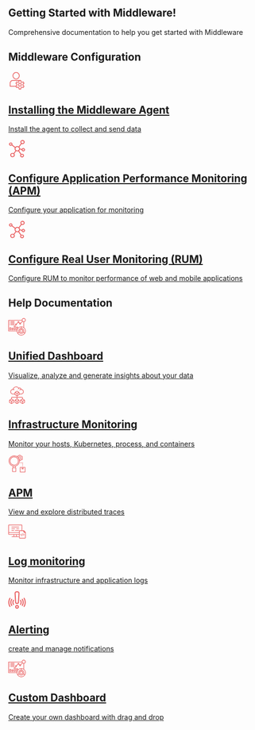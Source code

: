## Getting Started with Middleware!
Comprehensive documentation to help you get started with Middleware

<h2>Middleware Configuration</h2>
<CardGroup cols={3}>
    <a className="text-center block not-prose font-normal group relative my-2 ring-2 ring-transparent rounded-xl dark:bg-codeblock border border-gray-200 dark:border-gray-800 overflow-hidden w-full cursor-pointer hover:!border-primary dark:hover:!border-primary-light" href="/docs/agent-installation"><div className="px-6 py-5"><div style={{margin:"0 auto 20px"}} className="h-6 w-6 fill-gray-800 dark:fill-gray-100 text-gray-800 dark:text-gray-100"><svg width="35" height="35" viewBox="0 0 41 49" fill="none" xmlns="http://www.w3.org/2000/svg"><path d="M17.9363 20.4175C12.4418 20.4175 7.97168 15.8378 7.97168 10.2087C7.97168 4.57964 12.4418 0 17.9363 0C23.4308 0 27.901 4.57964 27.901 10.2087C27.901 15.8378 23.4308 20.4175 17.9363 20.4175ZM17.9363 2.04175C13.5399 2.04175 9.96461 5.70465 9.96461 10.2087C9.96461 14.7128 13.5399 18.3757 17.9363 18.3757C22.3327 18.3757 25.908 14.7128 25.908 10.2087C25.908 5.70465 22.3327 2.04175 17.9363 2.04175Z" fill="#E95E5F"></path><path d="M16.9399 40.8351H0.996465C0.446416 40.8351 0 40.3777 0 39.8142V31.6472C0 26.5816 4.02372 22.4593 8.96818 22.4593H20.9258C21.4758 22.4593 21.9222 22.9167 21.9222 23.4802C21.9222 24.0437 21.4758 24.5011 20.9258 24.5011H8.96818C5.12183 24.5011 1.99293 27.7066 1.99293 31.6472V38.7933H16.9399C17.4899 38.7933 17.9364 39.2507 17.9364 39.8142C17.9364 40.3777 17.4899 40.8351 16.9399 40.8351Z" fill="#E95E5F"></path><path d="M27.1537 22.4593H20.9258V24.5011H27.1537V22.4593Z" fill="#E95E5F"></path><path d="M28.7218 40.833C25.9756 40.833 23.7395 38.5422 23.7395 35.7286C23.7395 32.9151 25.9756 30.6243 28.7218 30.6243C31.4681 30.6243 33.7041 32.9151 33.7041 35.7286C33.7041 38.5422 31.4681 40.833 28.7218 40.833ZM28.7218 32.666C27.0737 32.666 25.7324 34.0401 25.7324 35.7286C25.7324 37.4172 27.0737 38.7913 28.7218 38.7913C30.37 38.7913 31.7112 37.4172 31.7112 35.7286C31.7112 34.0401 30.37 32.666 28.7218 32.666Z" fill="#E95E5F"></path><path d="M30.3102 49H27.1314C26.1031 49 25.2501 48.2099 25.1485 47.1604L24.8954 44.5653C24.2915 44.2897 23.7156 43.9467 23.1715 43.5383L20.8438 44.6143C19.9091 45.0513 18.811 44.6858 18.2988 43.7731L16.7104 40.9535C16.1962 40.0408 16.4394 38.8893 17.2724 38.2747L19.3232 36.7638C19.2833 36.4473 19.2554 36.0962 19.2554 35.7286C19.2554 35.3611 19.2833 35.0079 19.3232 34.6935L17.2724 33.1826C16.4394 32.568 16.1962 31.4165 16.7104 30.5038L18.2988 27.6842C18.813 26.7715 19.9051 26.4101 20.8438 26.843L23.1715 27.919C23.7156 27.5106 24.2915 27.1676 24.8954 26.892L25.1485 24.2969C25.2501 23.2495 26.1031 22.4593 27.1314 22.4593H30.3102C31.3385 22.4593 32.1915 23.2495 32.2931 24.2989L32.5462 26.894C33.1521 27.1696 33.728 27.5147 34.2701 27.921L36.5979 26.845C37.5365 26.4142 38.6307 26.7756 39.1428 27.6862L40.7312 30.5059C41.2454 31.4185 41.0022 32.5701 40.1692 33.1846L38.1185 34.6955C38.1583 35.012 38.1862 35.3632 38.1862 35.7307C38.1862 36.0982 38.1583 36.4514 38.1185 36.7659L40.1692 38.2767C41.0022 38.8913 41.2454 40.0429 40.7312 40.9555L39.1448 43.7731C38.6307 44.6838 37.5405 45.0492 36.5999 44.6143L34.2721 43.5383C33.728 43.9467 33.1521 44.2897 32.5482 44.5653L32.2931 47.1624C32.1915 48.2099 31.3385 49 30.3102 49ZM23.311 41.3332C23.5402 41.3332 23.7674 41.4149 23.9507 41.5721C24.6263 42.152 25.3737 42.595 26.1689 42.8931C26.5276 43.0279 26.7807 43.3607 26.8186 43.7507L27.1334 46.9583H30.3122L30.6251 43.7507C30.6629 43.3607 30.916 43.0279 31.2748 42.8931C32.0699 42.595 32.8173 42.1499 33.4929 41.5721C33.7878 41.321 34.1944 41.2638 34.5412 41.4251L37.419 42.7563L39.0073 39.9367L36.4604 38.0624C36.1495 37.8337 35.996 37.4417 36.0598 37.0558C36.1335 36.625 36.1933 36.186 36.1933 35.7327C36.1933 35.2795 36.1335 34.8405 36.0598 34.4097C35.994 34.0238 36.1495 33.6338 36.4604 33.4031L39.0073 31.5288L37.419 28.7091L34.5412 30.0383C34.1924 30.1996 33.7858 30.1424 33.4909 29.8913C32.8173 29.3114 32.0719 28.8684 31.2728 28.5703C30.914 28.4355 30.6609 28.1027 30.6231 27.7127L30.3102 24.499H27.1314L26.8186 27.7066C26.7807 28.0966 26.5276 28.4294 26.1689 28.5641C25.3737 28.8622 24.6263 29.3073 23.9507 29.8852C23.6578 30.1363 23.2512 30.1955 22.9025 30.0322L20.0247 28.7009L18.4363 31.5206L20.9833 33.3949C21.2942 33.6236 21.4476 34.0156 21.3838 34.4015C21.3101 34.8323 21.2503 35.2713 21.2503 35.7246C21.2503 36.1778 21.3101 36.6168 21.3838 37.0476C21.4496 37.4335 21.2942 37.8235 20.9833 38.0542L18.4363 39.9285L20.0247 42.7482L22.9025 41.419C23.034 41.3618 23.1715 41.3332 23.311 41.3332Z" fill="#E95E5F"></path></svg></div><h2 className="font-semibold text-base text-gray-800 dark:text-white mt-4">Installing the Middleware Agent</h2><span className="mt-1 font-normal text-gray-600 dark:text-gray-400"><p style={{paddingTop:"10px"}}>Install the agent to collect and send data</p></span></div></a>
    <a className="text-center block not-prose font-normal group relative my-2 ring-2 ring-transparent rounded-xl dark:bg-codeblock border border-gray-200 dark:border-gray-800 overflow-hidden w-full cursor-pointer hover:!border-primary dark:hover:!border-primary-light" href="/docs/apm-configuration"><div className="px-6 py-5"><div style={{margin:"0 auto 20px"}} className="h-6 w-6 fill-gray-800 dark:fill-gray-100 text-gray-800 dark:text-gray-100"><svg width="35" height="35" viewBox="0 0 45 49" fill="none" xmlns="http://www.w3.org/2000/svg"><path d="M30.7095 26.7363L35.415 27.6215C35.5804 30.1281 37.858 32.0329 40.5022 31.8762C43.1464 31.7195 45.1558 29.5604 44.9905 27.0538C44.8252 24.5472 42.5476 22.6425 39.9033 22.7992C38.1891 22.9008 36.6631 23.8634 35.9021 25.3231L31.0327 24.4071C30.9799 22.6586 30.2662 20.9864 29.0217 19.6949L35.5858 10.905C38.6254 12.1546 42.1581 10.8318 43.4762 7.95061C44.7944 5.06939 43.399 1.72048 40.3596 0.470935C37.3202 -0.778607 33.7874 0.544079 32.4692 3.42529C31.5234 5.49267 31.9544 7.89434 33.5684 9.54875L27.0822 18.2346C23.9789 16.5837 20.0869 17.1612 17.6644 19.6321L9.16472 13.3749C10.287 11.094 9.24621 8.38279 6.84025 7.31892C4.43418 6.25505 1.57404 7.24167 0.451752 9.52238C-0.670539 11.8032 0.370264 14.5145 2.77622 15.5783C4.33711 16.2685 6.16831 16.1142 7.5765 15.174L16.2841 21.5842C14.8854 24.4803 15.6261 27.9017 18.1152 30.0412L12.8992 37.0339C9.81997 35.4065 5.93201 36.4535 4.21531 39.3725C2.49861 42.2915 3.6031 45.977 6.68235 47.6044C9.7616 49.2317 13.6496 48.1847 15.3663 45.2657C16.6249 43.1256 16.3979 40.4772 14.7911 38.5577L20.1885 31.3213C22.0692 32.1121 24.2055 32.1567 26.121 31.4449L32.5733 40.4803C30.6002 42.6106 30.8225 45.8538 33.0697 47.7241C35.317 49.5946 38.7383 49.3838 40.7113 47.2536C42.6844 45.1233 42.4621 41.8801 40.2149 40.0098C38.6697 38.7237 36.4895 38.3783 34.587 39.1181L28.2536 30.2492C29.4167 29.3307 30.2705 28.1095 30.7095 26.7363ZM40.2005 25.1346C41.4833 25.1346 42.5232 26.1204 42.5232 27.3365C42.5232 28.5525 41.4833 29.5383 40.2005 29.5383C38.9177 29.5383 37.8777 28.5525 37.8777 27.3365C37.8788 26.1208 38.9182 25.1356 40.2005 25.1346ZM37.9565 2.37197C39.8947 2.37209 41.466 3.86158 41.4658 5.69885C41.4657 7.53612 39.8944 9.02561 37.9563 9.02549C36.0181 9.02538 34.4469 7.53601 34.4469 5.69873C34.4493 3.86217 36.0192 2.37397 37.9565 2.37197ZM4.81689 13.6604C3.53471 13.659 2.49564 12.674 2.49416 11.4586C2.49416 10.2426 3.5341 9.25677 4.81689 9.25677C6.09969 9.25677 7.13962 10.2426 7.13962 11.4586C7.13962 12.6746 6.09981 13.6604 4.81689 13.6604ZM9.80686 45.9959C7.65675 45.9958 5.91383 44.3436 5.91396 42.3054C5.91408 40.2672 7.65699 38.615 9.8071 38.6152C11.9571 38.6153 13.7 40.2675 13.7 42.3055C13.6977 44.3428 11.956 45.9937 9.80686 45.9959ZM36.6413 41.0787C38.2703 41.0805 39.5904 42.3318 39.5922 43.876C39.5922 45.4209 38.2711 46.6733 36.6413 46.6733C35.0115 46.6733 33.6904 45.4209 33.6904 43.876C33.6904 42.3311 35.0117 41.0787 36.6413 41.0787ZM23.3111 29.6044C20.4108 29.6013 18.0603 27.3733 18.0571 24.6239C18.0571 21.8733 20.4094 19.6434 23.3111 19.6434C26.2128 19.6434 28.565 21.8733 28.565 24.6239C28.565 27.3745 26.2128 29.6044 23.3111 29.6044Z" fill="#E95E5F"></path></svg></div><h2 className="font-semibold text-base text-gray-800 dark:text-white mt-4">Configure Application Performance Monitoring (APM) </h2><span className="mt-1 font-normal text-gray-600 dark:text-gray-400"><p style={{paddingTop:"10px"}}>Configure your application for monitoring </p></span></div></a>
<a className="text-center block not-prose font-normal group relative my-2 ring-2 ring-transparent rounded-xl dark:bg-codeblock border border-gray-200 dark:border-gray-800 overflow-hidden w-full cursor-pointer hover:!border-primary dark:hover:!border-primary-light" href="/docs/rum"><div className="px-6 py-5"><div style={{margin:"0 auto 20px"}} className="h-6 w-6 fill-gray-800 dark:fill-gray-100 text-gray-800 dark:text-gray-100"><svg width="35" height="35" viewBox="0 0 45 49" fill="none" xmlns="http://www.w3.org/2000/svg"><path d="M30.7095 26.7363L35.415 27.6215C35.5804 30.1281 37.858 32.0329 40.5022 31.8762C43.1464 31.7195 45.1558 29.5604 44.9905 27.0538C44.8252 24.5472 42.5476 22.6425 39.9033 22.7992C38.1891 22.9008 36.6631 23.8634 35.9021 25.3231L31.0327 24.4071C30.9799 22.6586 30.2662 20.9864 29.0217 19.6949L35.5858 10.905C38.6254 12.1546 42.1581 10.8318 43.4762 7.95061C44.7944 5.06939 43.399 1.72048 40.3596 0.470935C37.3202 -0.778607 33.7874 0.544079 32.4692 3.42529C31.5234 5.49267 31.9544 7.89434 33.5684 9.54875L27.0822 18.2346C23.9789 16.5837 20.0869 17.1612 17.6644 19.6321L9.16472 13.3749C10.287 11.094 9.24621 8.38279 6.84025 7.31892C4.43418 6.25505 1.57404 7.24167 0.451752 9.52238C-0.670539 11.8032 0.370264 14.5145 2.77622 15.5783C4.33711 16.2685 6.16831 16.1142 7.5765 15.174L16.2841 21.5842C14.8854 24.4803 15.6261 27.9017 18.1152 30.0412L12.8992 37.0339C9.81997 35.4065 5.93201 36.4535 4.21531 39.3725C2.49861 42.2915 3.6031 45.977 6.68235 47.6044C9.7616 49.2317 13.6496 48.1847 15.3663 45.2657C16.6249 43.1256 16.3979 40.4772 14.7911 38.5577L20.1885 31.3213C22.0692 32.1121 24.2055 32.1567 26.121 31.4449L32.5733 40.4803C30.6002 42.6106 30.8225 45.8538 33.0697 47.7241C35.317 49.5946 38.7383 49.3838 40.7113 47.2536C42.6844 45.1233 42.4621 41.8801 40.2149 40.0098C38.6697 38.7237 36.4895 38.3783 34.587 39.1181L28.2536 30.2492C29.4167 29.3307 30.2705 28.1095 30.7095 26.7363ZM40.2005 25.1346C41.4833 25.1346 42.5232 26.1204 42.5232 27.3365C42.5232 28.5525 41.4833 29.5383 40.2005 29.5383C38.9177 29.5383 37.8777 28.5525 37.8777 27.3365C37.8788 26.1208 38.9182 25.1356 40.2005 25.1346ZM37.9565 2.37197C39.8947 2.37209 41.466 3.86158 41.4658 5.69885C41.4657 7.53612 39.8944 9.02561 37.9563 9.02549C36.0181 9.02538 34.4469 7.53601 34.4469 5.69873C34.4493 3.86217 36.0192 2.37397 37.9565 2.37197ZM4.81689 13.6604C3.53471 13.659 2.49564 12.674 2.49416 11.4586C2.49416 10.2426 3.5341 9.25677 4.81689 9.25677C6.09969 9.25677 7.13962 10.2426 7.13962 11.4586C7.13962 12.6746 6.09981 13.6604 4.81689 13.6604ZM9.80686 45.9959C7.65675 45.9958 5.91383 44.3436 5.91396 42.3054C5.91408 40.2672 7.65699 38.615 9.8071 38.6152C11.9571 38.6153 13.7 40.2675 13.7 42.3055C13.6977 44.3428 11.956 45.9937 9.80686 45.9959ZM36.6413 41.0787C38.2703 41.0805 39.5904 42.3318 39.5922 43.876C39.5922 45.4209 38.2711 46.6733 36.6413 46.6733C35.0115 46.6733 33.6904 45.4209 33.6904 43.876C33.6904 42.3311 35.0117 41.0787 36.6413 41.0787ZM23.3111 29.6044C20.4108 29.6013 18.0603 27.3733 18.0571 24.6239C18.0571 21.8733 20.4094 19.6434 23.3111 19.6434C26.2128 19.6434 28.565 21.8733 28.565 24.6239C28.565 27.3745 26.2128 29.6044 23.3111 29.6044Z" fill="#E95E5F"></path></svg></div><h2 className="font-semibold text-base text-gray-800 dark:text-white mt-4">Configure Real User Monitoring (RUM) </h2><span className="mt-1 font-normal text-gray-600 dark:text-gray-400"><p style={{paddingTop:"10px"}}>Configure RUM to monitor performance of web and mobile applications </p></span></div></a>
</CardGroup>



<h2>Help Documentation</h2>
<CardGroup cols={3}>
    <a className="text-center block not-prose font-normal group relative my-2 ring-2 ring-transparent rounded-xl dark:bg-codeblock border border-gray-200 dark:border-gray-800 overflow-hidden w-full cursor-pointer hover:!border-primary dark:hover:!border-primary-light" href="/docs/unified-dashboard"><div className="px-6 py-5"><div style={{margin:"0 auto 20px"}} className="h-6 w-6 fill-gray-800 dark:fill-gray-100 text-gray-800 dark:text-gray-100"><svg width="35" height="35" viewBox="0 0 50 50" fill="none" xmlns="http://www.w3.org/2000/svg"><path d="M45.1613 27.0403V11.2258C47.8927 10.8323 50 8.48306 50 5.64516C50 2.53306 47.4677 0 44.3548 0C41.2419 0 38.7097 2.53306 38.7097 5.64516H0V37.9032H24.2347C24.654 44.6419 30.2548 50 37.0968 50C44.2113 50 50 44.2113 50 37.0968C50 33.0331 48.1073 29.4073 45.1613 27.0403ZM44.3548 1.6129C46.5782 1.6129 48.3871 3.42177 48.3871 5.64516C48.3871 7.86855 46.5782 9.67742 44.3548 9.67742C42.1315 9.67742 40.3226 7.86855 40.3226 5.64516C40.3226 3.42177 42.1315 1.6129 44.3548 1.6129ZM1.6129 7.25806H38.9476C39.1403 7.90161 39.4468 8.49436 39.8403 9.02016L34.9081 13.9524C34.5919 13.8008 34.2435 13.7097 33.871 13.7097C33.4984 13.7097 33.15 13.8008 32.8347 13.9524L31.2097 12.3274C31.3605 12.0113 31.4516 11.6629 31.4516 11.2903C31.4516 9.95645 30.3661 8.87097 29.0323 8.87097C27.6984 8.87097 26.6129 9.95645 26.6129 11.2903C26.6129 11.6629 26.704 12.0113 26.8556 12.3266L22.8113 16.371C22.4952 16.2202 22.1468 16.129 21.7742 16.129C20.4403 16.129 19.3548 17.2145 19.3548 18.5484C19.3548 19.8823 20.4403 20.9677 21.7742 20.9677C23.1081 20.9677 24.1935 19.8823 24.1935 18.5484C24.1935 18.1758 24.1024 17.8274 23.9508 17.5121L27.9952 13.4677C28.3113 13.6185 28.6597 13.7097 29.0323 13.7097C29.4048 13.7097 29.7532 13.6185 30.0685 13.4669L31.6935 15.0919C31.5427 15.4081 31.4516 15.7565 31.4516 16.129C31.4516 17.4629 32.5371 18.5484 33.871 18.5484C35.2048 18.5484 36.2903 17.4629 36.2903 16.129C36.2903 15.7565 36.1992 15.4081 36.0476 15.0927L40.9806 10.1605C41.7186 10.7137 42.5944 11.0887 43.5484 11.2266V25.9403C41.6476 24.8363 39.4484 24.1935 37.0968 24.1935C33.2419 24.1935 29.7855 25.9016 27.4194 28.5911V25H22.5806V34.6774H24.429C24.329 35.204 24.2685 35.7435 24.2347 36.2903H1.6129V7.25806ZM33.871 15.3226C34.3153 15.3226 34.6774 15.6839 34.6774 16.129C34.6774 16.5742 34.3153 16.9355 33.871 16.9355C33.4266 16.9355 33.0645 16.5742 33.0645 16.129C33.0645 15.6839 33.4266 15.3226 33.871 15.3226ZM28.2258 11.2903C28.2258 10.8452 28.5879 10.4839 29.0323 10.4839C29.4766 10.4839 29.8387 10.8452 29.8387 11.2903C29.8387 11.7355 29.4766 12.0968 29.0323 12.0968C28.5879 12.0968 28.2258 11.7355 28.2258 11.2903ZM22.5806 18.5484C22.5806 18.9935 22.2185 19.3548 21.7742 19.3548C21.3298 19.3548 20.9677 18.9935 20.9677 18.5484C20.9677 18.1032 21.3298 17.7419 21.7742 17.7419C22.2185 17.7419 22.5806 18.1032 22.5806 18.5484ZM37.0968 43.5484C33.5395 43.5484 30.6452 40.654 30.6452 37.0968C30.6452 33.5395 33.5395 30.6452 37.0968 30.6452C40.654 30.6452 43.5484 33.5395 43.5484 37.0968C43.5484 40.654 40.654 43.5484 37.0968 43.5484ZM25.8065 30.8637C25.4202 31.5605 25.1008 32.2968 24.8476 33.0645H24.1935V26.6129H25.8065V30.8637ZM36.2903 25.8476V29.0734C32.221 29.4798 29.0323 32.9226 29.0323 37.0968C29.0323 38.2766 29.2935 39.3952 29.7508 40.4065L26.9532 42.0218C26.2258 40.5315 25.8065 38.8637 25.8065 37.0968C25.8065 31.1435 30.4411 26.2637 36.2903 25.8476ZM37.0968 48.3871C33.2145 48.3871 29.7839 46.4169 27.7516 43.4234L30.5605 41.8016C32.0266 43.8323 34.4065 45.1613 37.0968 45.1613C39.7871 45.1613 42.1669 43.8323 43.6331 41.8016L46.4419 43.4234C44.4097 46.4169 40.979 48.3871 37.0968 48.3871ZM47.2403 42.0218L44.4427 40.4065C44.9 39.3952 45.1613 38.2766 45.1613 37.0968C45.1613 32.9226 41.9726 29.479 37.9032 29.0734V25.8476C43.7524 26.2637 48.3871 31.1435 48.3871 37.0968C48.3871 38.8637 47.9677 40.5315 47.2403 42.0218Z" fill="#E95E5F"></path><path d="M37.0968 32.2581C34.4282 32.2581 32.2581 34.4282 32.2581 37.0968C32.2581 39.7653 34.4282 41.9355 37.0968 41.9355C39.7653 41.9355 41.9355 39.7653 41.9355 37.0968C41.9355 34.4282 39.7653 32.2581 37.0968 32.2581ZM37.0968 40.3226C35.3177 40.3226 33.871 38.8758 33.871 37.0968C33.871 35.3177 35.3177 33.871 37.0968 33.871C38.8758 33.871 40.3226 35.3177 40.3226 37.0968C40.3226 38.8758 38.8758 40.3226 37.0968 40.3226Z" fill="#E95E5F"></path><path d="M3.22583 8.87097H4.83873V10.4839H3.22583V8.87097Z" fill="#E95E5F"></path><path d="M6.4516 8.87097H17.7419V10.4839H6.4516V8.87097Z" fill="#E95E5F"></path><path d="M3.22583 12.0968H4.83873V13.7097H3.22583V12.0968Z" fill="#E95E5F"></path><path d="M6.4516 12.0968H17.7419V13.7097H6.4516V12.0968Z" fill="#E95E5F"></path><path d="M3.22583 15.3226H4.83873V16.9355H3.22583V15.3226Z" fill="#E95E5F"></path><path d="M6.4516 15.3226H17.7419V16.9355H6.4516V15.3226Z" fill="#E95E5F"></path><path d="M3.22583 18.5483H4.83873V20.1612H3.22583V18.5483Z" fill="#E95E5F"></path><path d="M6.4516 18.5483H17.7419V20.1612H6.4516V18.5483Z" fill="#E95E5F"></path><path d="M3.22583 34.6774H8.06454V26.6129H3.22583V34.6774ZM4.83873 28.2258H6.45164V33.0645H4.83873V28.2258Z" fill="#E95E5F"></path><path d="M9.67743 34.6774H14.5161V28.2258H9.67743V34.6774ZM11.2903 29.8387H12.9032V33.0645H11.2903V29.8387Z" fill="#E95E5F"></path><path d="M16.129 34.6774H20.9677V21.7742H16.129V34.6774ZM17.7419 23.3871H19.3548V33.0645H17.7419V23.3871Z" fill="#E95E5F"></path></svg></div><h2 className="font-semibold text-base text-gray-800 dark:text-white mt-4">Unified Dashboard</h2><span className="mt-1 font-normal text-gray-600 dark:text-gray-400"><p style={{paddingTop:"10px"}}>Visualize, analyze and generate insights about your data</p></span></div></a>
    <a className="text-center block not-prose font-normal group relative my-2 ring-2 ring-transparent rounded-xl dark:bg-codeblock border border-gray-200 dark:border-gray-800 overflow-hidden w-full cursor-pointer hover:!border-primary dark:hover:!border-primary-light" href="/docs/infrastructure-monitoring"><div className="px-6 py-5"><div style={{margin:"0 auto 20px"}} className="h-6 w-6 fill-gray-800 dark:fill-gray-100 text-gray-800 dark:text-gray-100"><svg width="35" height="35" viewBox="0 0 45 50" fill="none" xmlns="http://www.w3.org/2000/svg"><path d="M0.833331 46.9258L5.84415 49.7892C6.09577 49.9286 6.37896 50.0012 6.66664 50C6.95814 50 7.24486 49.926 7.49998 49.785L12.5 46.9233C12.753 46.7758 12.963 46.5647 13.1092 46.3109C13.2553 46.0571 13.3326 45.7695 13.3333 45.4767V39.5234C13.3329 39.2301 13.2557 38.942 13.1096 38.6878C12.9634 38.4336 12.7532 38.2221 12.5 38.0742L7.49998 35.2184V32.5C7.49998 32.279 7.58777 32.0671 7.74405 31.9108C7.90033 31.7545 8.11229 31.6667 8.33331 31.6667H21.6666V35.2184L16.6666 38.0767C16.4136 38.2242 16.2036 38.4353 16.0574 38.6891C15.9112 38.9429 15.834 39.2305 15.8333 39.5234V45.4767C15.8337 45.7699 15.9108 46.058 16.057 46.3122C16.2032 46.5664 16.4134 46.778 16.6666 46.9258L21.6774 49.7892C21.929 49.9286 22.2122 50.0012 22.4999 50C22.7914 50 23.0781 49.926 23.3333 49.785L28.3332 46.9233C28.5862 46.7758 28.7963 46.5647 28.9424 46.3109C29.0886 46.0571 29.1659 45.7695 29.1666 45.4767V39.5234C29.1662 39.2301 29.089 38.942 28.9428 38.6878C28.7966 38.4336 28.5865 38.2221 28.3332 38.0742L23.3333 35.2184V31.6667H36.6665C36.8876 31.6667 37.0995 31.7545 37.2558 31.9108C37.4121 32.0671 37.4999 32.279 37.4999 32.5V35.2184L32.4999 38.0767C32.2469 38.2242 32.0369 38.4353 31.8907 38.6891C31.7445 38.9429 31.6672 39.2305 31.6666 39.5234V45.4767C31.667 45.7699 31.7441 46.058 31.8903 46.3122C32.0365 46.5664 32.2466 46.778 32.4999 46.9258L37.5107 49.7892C37.7623 49.9286 38.0455 50.0012 38.3332 50C38.6247 50 38.9114 49.926 39.1665 49.785L44.1665 46.9233C44.4195 46.7758 44.6295 46.5647 44.7757 46.3109C44.9219 46.0571 44.9992 45.7695 44.9999 45.4767V39.5234C44.9994 39.2301 44.9223 38.942 44.7761 38.6878C44.6299 38.4336 44.4198 38.2221 44.1665 38.0742L39.1665 35.2184V32.5C39.1665 31.837 38.9031 31.2011 38.4343 30.7323C37.9655 30.2634 37.3296 30 36.6665 30H23.3333V27.2826L28.3332 24.4226C28.5859 24.2751 28.7958 24.0642 28.9419 23.8108C29.0881 23.5574 29.1655 23.2701 29.1666 22.9776V22.5001H34.1666C36.0898 22.5014 37.9401 21.7639 39.335 20.44C40.73 19.116 41.563 17.3067 41.662 15.386C41.7609 13.4653 41.1183 11.58 39.8668 10.1197C38.6153 8.65934 36.8506 7.73558 34.9374 7.53929C34.7468 6.36658 34.1457 5.29978 33.2412 4.52936C32.3368 3.75895 31.188 3.33509 29.9999 3.33347C29.2587 3.33267 28.5268 3.49842 27.8582 3.81847C26.7058 2.352 25.1659 1.23731 23.4129 0.600514C21.6599 -0.036287 19.7636 -0.169788 17.9386 0.215115C16.1136 0.600018 14.4328 1.48796 13.0863 2.77849C11.7397 4.06903 10.7812 5.71064 10.3191 7.51762C8.37873 7.65041 6.56579 8.5318 5.26285 9.97581C3.95992 11.4198 3.26891 13.3135 3.33561 15.2573C3.40232 17.2011 4.22153 19.043 5.62039 20.3943C7.01925 21.7456 8.88835 22.5006 10.8333 22.5001H15.8333V22.9776C15.834 23.2708 15.9113 23.5587 16.0575 23.8128C16.2036 24.067 16.4136 24.2786 16.6666 24.4267L21.6666 27.2826V30H8.33331C7.67027 30 7.03438 30.2634 6.56554 30.7323C6.0967 31.2011 5.83331 31.837 5.83331 32.5V35.2184L0.833331 38.0767C0.580332 38.2242 0.370317 38.4353 0.224134 38.6891C0.07795 38.9429 0.000682054 39.2305 0 39.5234V45.4767C0.000412811 45.7699 0.0775444 46.058 0.223733 46.3122C0.369922 46.5664 0.58008 46.778 0.833331 46.9258ZM22.4999 41.4167L18.3383 39.0425L22.4999 36.6667L26.6582 39.0442L22.4999 41.4167ZM17.4999 40.4808L21.6666 42.86V47.86L17.4999 45.475V40.4808ZM23.3333 47.8608V42.8608L27.4999 40.4825V45.4825L23.3333 47.8608ZM38.3332 41.4167L34.1716 39.0425L38.3332 36.6667L42.4915 39.0442L38.3332 41.4167ZM33.3332 40.4808L37.4999 42.86V47.86L33.3332 45.475V40.4808ZM39.1665 47.8608V42.8608L43.3332 40.4825V45.4825L39.1665 47.8608ZM22.4999 18.9168L18.3333 16.5426L22.4999 14.1668L26.6666 16.5409L22.4999 18.9168ZM23.3333 25.3609V20.3609L27.4999 17.9826V22.9826L23.3333 25.3609ZM10.8333 20.8334C9.28621 20.8299 7.80389 20.2119 6.71243 19.1154C5.62097 18.019 5.00978 16.5339 5.01332 14.9868C5.01685 13.4397 5.63482 11.9574 6.73128 10.8659C7.82774 9.77444 9.31287 9.16325 10.86 9.16678C10.8953 9.16636 10.9307 9.16831 10.9658 9.17262C10.9751 9.17115 10.9842 9.16921 10.9933 9.16678C11.9274 9.19183 12.8418 9.44044 13.66 9.89178C13.7831 9.9609 13.922 9.99706 14.0633 9.99678C14.2479 9.99679 14.4273 9.93551 14.5733 9.82255C14.7193 9.70958 14.8237 9.55134 14.87 9.37264C14.9163 9.19395 14.902 9.00493 14.8293 8.83525C14.7566 8.66556 14.6296 8.52482 14.4683 8.43512C13.7104 8.0185 12.8859 7.73654 12.0316 7.60179C12.4654 6.14804 13.2889 4.84079 14.4128 3.82179C15.5367 2.80279 16.9181 2.11093 18.4072 1.82124C19.8964 1.53155 21.4364 1.65508 22.8604 2.17844C24.2843 2.7018 25.5378 3.60501 26.4849 4.79013C26.0346 5.23252 25.6721 5.75619 25.4166 6.33346C25.3283 6.53592 25.324 6.76515 25.4046 6.97079C25.4852 7.17642 25.6442 7.34163 25.8466 7.43012C25.9515 7.47679 26.0651 7.50065 26.1799 7.50012C26.3421 7.5002 26.5008 7.45293 26.6366 7.36412C26.7723 7.2753 26.8792 7.1488 26.9441 7.00012C27.1894 6.44014 27.5834 5.958 28.0832 5.60596C28.0832 5.60596 28.0941 5.60596 28.0991 5.59929C28.5436 5.28841 29.0576 5.09126 29.596 5.0251C30.1345 4.95893 30.6809 5.02578 31.1875 5.21978C31.6941 5.41379 32.1454 5.72903 32.5019 6.1379C32.8584 6.54678 33.1092 7.03682 33.2324 7.56512C31.8582 7.73664 30.5581 8.28458 29.4757 9.14845C29.3033 9.2868 29.193 9.48797 29.1689 9.7077C29.157 9.8165 29.1666 9.92658 29.1973 10.0317C29.2279 10.1367 29.2789 10.2348 29.3474 10.3201C29.4159 10.4055 29.5006 10.4765 29.5965 10.5291C29.6925 10.5818 29.7979 10.615 29.9067 10.6269C30.1264 10.651 30.3467 10.5868 30.5191 10.4484C31.5513 9.61437 32.8395 9.16171 34.1666 9.16678C35.7136 9.16678 37.1974 9.78136 38.2913 10.8753C39.3853 11.9693 39.9999 13.453 39.9999 15.0001C39.9999 16.5472 39.3853 18.0309 38.2913 19.1249C37.1974 20.2188 35.7136 20.8334 34.1666 20.8334H29.1666V17.0234C29.1658 16.7302 29.0886 16.4423 28.9424 16.1882C28.7962 15.934 28.5863 15.7224 28.3332 15.5743L23.3208 12.7093C23.0667 12.5712 22.7819 12.4996 22.4927 12.5009C22.2036 12.5022 21.9194 12.5764 21.6666 12.7168L16.6666 15.5784C16.4139 15.7259 16.2041 15.9368 16.0579 16.1902C15.9118 16.4436 15.8343 16.7309 15.8333 17.0234V20.8334H10.8333ZM17.4999 17.9801L21.6666 20.3592V25.3592L17.4999 22.9742V17.9801ZM6.66664 41.4167L2.50499 39.0409L6.66664 36.6667L10.825 39.0442L6.66664 41.4167ZM1.66666 40.4792L5.83331 42.8583V47.8583L1.66666 45.4767V40.4792ZM7.49998 47.8592V42.8592L11.6666 40.4808V45.4808L7.49998 47.8592Z" fill="#E95E5F"></path></svg></div><h2 className="font-semibold text-base text-gray-800 dark:text-white mt-4">Infrastructure Monitoring</h2><span className="mt-1 font-normal text-gray-600 dark:text-gray-400"><p style={{paddingTop:"10px"}}>Monitor your hosts, Kubernetes, process, and containers</p></span></div></a>
    <a className="text-center block not-prose font-normal group relative my-2 ring-2 ring-transparent rounded-xl dark:bg-codeblock border border-gray-200 dark:border-gray-800 overflow-hidden w-full cursor-pointer hover:!border-primary dark:hover:!border-primary-light" href="/docs/apm"><div className="px-6 py-5"><div style={{margin:"0 auto 20px"}} className="h-6 w-6 fill-gray-800 dark:fill-gray-100 text-gray-800 dark:text-gray-100"><svg width="35" height="35" viewBox="0 0 49 51" fill="none" xmlns="http://www.w3.org/2000/svg"><path d="M16.1209 4.83881C13.5682 4.83881 11.0729 5.59557 8.95049 7.01339C6.82805 8.43121 5.17382 10.4464 4.19697 12.8042C3.22012 15.1619 2.96453 17.7563 3.46252 20.2593C3.96051 22.7623 5.18972 25.0614 6.99471 26.8659C8.79969 28.6705 11.0994 29.8994 13.603 30.3973C16.1065 30.8951 18.7016 30.6396 21.0599 29.663C23.4182 28.6864 25.4339 27.0326 26.8521 24.9106C28.2703 22.7887 29.0272 20.294 29.0272 17.742C29.0231 14.3211 27.6621 11.0415 25.2425 8.62254C22.823 6.2036 19.5426 4.84286 16.1209 4.83881ZM16.1209 29.0323C13.8873 29.0323 11.7039 28.3701 9.84679 27.1295C7.98966 25.889 6.5422 24.1257 5.68745 22.0626C4.83271 19.9996 4.60907 17.7295 5.04481 15.5394C5.48056 13.3493 6.55612 11.3375 8.13548 9.75856C9.71484 8.17958 11.7271 7.10428 13.9177 6.66865C16.1083 6.23301 18.379 6.45659 20.4425 7.31113C22.5061 8.16566 24.2698 9.61277 25.5107 11.4695C26.7516 13.3261 27.4139 15.509 27.4139 17.742C27.4107 20.7354 26.2199 23.6053 24.1027 25.7219C21.9856 27.8386 19.115 29.0291 16.1209 29.0323Z" fill="#E95E5F"></path><path d="M35.1739 16.1614L35.1884 15.6694C35.8078 15.4167 36.3966 15.0948 36.9436 14.7097L37.4075 14.9606C37.7742 15.1698 38.2081 15.2279 38.617 15.1225C39.0259 15.0171 39.3776 14.7565 39.5975 14.396L40.9107 12.2388C41.0166 12.0595 41.0854 11.8607 41.1132 11.6543C41.1409 11.4479 41.1269 11.2381 41.072 11.0372C41.0162 10.8311 40.9194 10.6383 40.7875 10.4704C40.6556 10.3025 40.4912 10.1628 40.3041 10.0598L39.8427 9.86943C39.8906 9.53877 39.9154 9.20516 39.9169 8.87105C39.9192 8.559 39.8922 8.24742 39.8363 7.94041L40.3114 7.67831C40.4968 7.57517 40.6597 7.43588 40.7904 7.26868C40.921 7.10149 41.0168 6.90979 41.072 6.70493C41.1263 6.50223 41.1393 6.2907 41.1102 6.0829C41.0811 5.87509 41.0105 5.67526 40.9027 5.49525L39.604 3.35816C39.3873 2.99505 39.0373 2.7309 38.6287 2.62198C38.2201 2.51307 37.785 2.56801 37.4163 2.77509L36.8831 3.01703C36.3629 2.62619 35.7866 2.31598 35.1739 2.09687V1.58074C35.1679 1.15638 34.9939 0.751685 34.69 0.455387C34.386 0.159088 33.977 -0.00463833 33.5525 0.000100057H30.9551C30.5306 -0.00463833 30.1216 0.159088 29.8176 0.455387C29.5137 0.751685 29.3397 1.15638 29.3337 1.58074L29.3192 2.07268C28.6998 2.32539 28.111 2.64733 27.564 3.03235L27.1001 2.78155C26.7333 2.57272 26.2995 2.51487 25.8907 2.62024C25.4819 2.72561 25.1302 2.98593 24.9101 3.34606L24.5156 3.99122C22.5384 2.78373 20.3239 2.01671 18.0232 1.74244C15.7225 1.46818 13.3898 1.69312 11.1839 2.40195C8.9781 3.11077 6.95109 4.28679 5.2411 5.84984C3.53112 7.41289 2.17837 9.32621 1.27509 11.4593C0.371804 13.5925 -0.0607658 15.8952 0.0068678 18.2107C0.0745014 20.5261 0.640748 22.7997 1.667 24.8765C2.69325 26.9533 4.15538 28.7844 5.95369 30.2451C7.75199 31.7057 9.8442 32.7614 12.0876 33.3404V37.0968C11.6598 37.0968 11.2494 37.2667 10.9469 37.5692C10.6443 37.8717 10.4744 38.2819 10.4744 38.7097V48.3871C10.4744 48.8149 10.6443 49.2251 10.9469 49.5276C11.2494 49.8301 11.6598 50 12.0876 50H20.1541C20.582 50 20.9923 49.8301 21.2949 49.5276C21.5974 49.2251 21.7674 48.8149 21.7674 48.3871V38.7097C21.7674 38.2819 21.5974 37.8717 21.2949 37.5692C20.9923 37.2667 20.582 37.0968 20.1541 37.0968V33.3404C23.6129 32.4451 26.677 30.4282 28.8666 27.6056C31.0561 24.7829 32.2474 21.314 32.2538 17.742H33.5525C33.977 17.7467 34.386 17.583 34.69 17.2867C34.9939 16.9904 35.1679 16.5857 35.1739 16.1614ZM20.1541 48.3871H12.0876V38.7097H20.1541V48.3871ZM13.7009 37.0968V33.6694C14.5013 33.7975 15.3103 33.8649 16.1209 33.871C16.9315 33.8649 17.7404 33.7975 18.5408 33.6694V37.0968H13.7009ZM16.1209 32.2581C13.2492 32.2581 10.4419 31.4067 8.0542 29.8117C5.66646 28.2166 3.80544 25.9495 2.70649 23.2971C1.60753 20.6446 1.31999 17.7259 1.88024 14.91C2.44048 12.0942 3.82334 9.50768 5.85394 7.47757C7.88455 5.44745 10.4717 4.06493 13.2882 3.50482C16.1048 2.94472 19.0242 3.23218 21.6773 4.33087C24.3304 5.42956 26.5981 7.29013 28.1935 9.67729C29.7889 12.0644 30.6405 14.871 30.6405 17.742C30.636 21.5905 29.1048 25.2802 26.3828 28.0015C23.6609 30.7228 19.9703 32.2536 16.1209 32.2581ZM29.8339 8.87105C29.8329 8.31037 30.0261 7.76666 30.3808 7.33232C30.7354 6.89798 31.2296 6.59983 31.7792 6.48853C32.3289 6.37723 32.9001 6.45966 33.3959 6.7218C33.8916 6.98394 34.2813 7.40963 34.4986 7.92649C34.7159 8.44336 34.7475 9.01952 34.588 9.55704C34.4285 10.0946 34.0877 10.5603 33.6236 10.875C33.1595 11.1898 32.6007 11.3341 32.0422 11.2836C31.4836 11.233 30.9598 10.9906 30.5598 10.5977C30.3555 10.1864 30.1342 9.78556 29.896 9.39524C29.8538 9.22372 29.8329 9.04767 29.8339 8.87105ZM33.5606 15.6452L33.5525 16.1291H32.1731C32.06 15.007 31.8285 13.9001 31.4826 12.8267C31.7367 12.8766 31.9949 12.9023 32.2538 12.9033C32.9888 12.9053 33.7104 12.7065 34.3406 12.3283C34.9708 11.9501 35.4857 11.4069 35.8295 10.7575C36.1734 10.108 36.3332 9.37692 36.2917 8.64325C36.2501 7.90958 36.0089 7.2012 35.5939 6.59466C35.179 5.98812 34.6061 5.50648 33.9372 5.20178C33.2684 4.89708 32.529 4.78091 31.7989 4.86582C31.0688 4.95073 30.3757 5.2335 29.7947 5.68356C29.2137 6.13362 28.7667 6.73387 28.5021 7.41944C27.7179 6.49011 26.8321 5.65155 25.8611 4.91944L26.3201 4.19848L26.788 4.4517C27.0677 4.60259 27.3847 4.67059 27.7017 4.64773C28.0188 4.62488 28.3227 4.51212 28.5779 4.32267C28.9872 4.01942 29.4337 3.76982 29.9065 3.57993C30.2105 3.46838 30.4732 3.26651 30.6592 3.00141C30.8452 2.73631 30.9456 2.42068 30.947 2.09687L30.9551 1.613L33.5606 1.58074V2.09687C33.5625 2.41856 33.6623 2.73205 33.8467 2.99567C34.0312 3.25928 34.2915 3.46053 34.5931 3.57267C35.0697 3.76362 35.5197 4.01515 35.9321 4.32106C36.1853 4.50839 36.4865 4.62004 36.8006 4.64302C37.1147 4.66601 37.429 4.59938 37.7067 4.4509L38.2149 4.18558L39.5233 6.26944L39.0587 6.52509C38.7787 6.67257 38.5505 6.90207 38.4046 7.18284C38.2587 7.4636 38.2021 7.78223 38.2423 8.09605C38.2803 8.35269 38.3008 8.61162 38.3036 8.87105C38.3024 9.13283 38.283 9.39421 38.2456 9.65331C38.2068 9.96547 38.2639 10.282 38.4094 10.5609C38.555 10.8398 38.782 11.0678 39.0603 11.2146L39.5265 11.4106L38.1875 13.5485L37.7196 13.2952C37.4399 13.1442 37.1229 13.076 36.8058 13.0989C36.4888 13.1218 36.1848 13.2346 35.9297 13.4243C35.5203 13.7275 35.0739 13.9771 34.6011 14.167C34.2978 14.2783 34.0357 14.4794 33.8498 14.7435C33.6638 15.0077 33.5629 15.3222 33.5606 15.6452Z" fill="#E95E5F"></path><path d="M48.1934 35.6775H33.6737C33.4598 35.6775 33.2546 35.7625 33.1033 35.9137C32.9521 36.0649 32.8671 36.2701 32.8671 36.4839V50.1936C32.8671 50.4075 32.9521 50.6126 33.1033 50.7638C33.2546 50.9151 33.4598 51 33.6737 51H48.1934C48.4073 51 48.6125 50.9151 48.7637 50.7638C48.915 50.6126 49 50.4075 49 50.1936V36.4839C49 36.2701 48.915 36.0649 48.7637 35.9137C48.6125 35.7625 48.4073 35.6775 48.1934 35.6775ZM40.1269 37.2904H41.7402V40.0178L41.2941 39.7944C41.1821 39.7385 41.0587 39.7094 40.9335 39.7094C40.8084 39.7094 40.6849 39.7385 40.573 39.7944L40.1269 40.0178V37.2904ZM47.3867 49.3871H34.4804V37.2904H38.5136V41.3226C38.5128 41.4605 38.5474 41.5962 38.6141 41.7168C38.6807 41.8375 38.7771 41.9391 38.8942 42.0119C39.0113 42.0846 39.145 42.1262 39.2827 42.1326C39.4204 42.139 39.5575 42.1101 39.6808 42.0484L40.9335 41.4178L42.1863 42.0444C42.3093 42.1059 42.446 42.1349 42.5833 42.1286C42.7207 42.1224 42.8542 42.0812 42.9712 42.0089C43.0881 41.9366 43.1846 41.8355 43.2515 41.7154C43.3185 41.5953 43.3535 41.4601 43.3535 41.3226V37.2904H47.3867V49.3871Z" fill="#E95E5F"></path><path d="M33.6737 21.9678H35.2866V23.5807H33.6737V21.9678Z" fill="#E95E5F"></path><path d="M36.9003 21.9678H38.5132V23.5807H36.9003V21.9678Z" fill="#E95E5F"></path><path d="M40.1269 21.9678H41.7398V23.5807H40.1269V21.9678Z" fill="#E95E5F"></path><path d="M40.1269 25.1936H41.7398V26.8065H40.1269V25.1936Z" fill="#E95E5F"></path><path d="M40.1269 28.4194H41.7398V30.0323H40.1269V28.4194Z" fill="#E95E5F"></path><path d="M40.1269 31.6452H41.7398V33.2581H40.1269V31.6452Z" fill="#E95E5F"></path></svg></div><h2 className="font-semibold text-base text-gray-800 dark:text-white mt-4">APM</h2><span className="mt-1 font-normal text-gray-600 dark:text-gray-400"><p style={{paddingTop:"10px"}}>View and explore distributed traces</p></span></div></a>
    <a className="text-center block not-prose font-normal group relative my-2 ring-2 ring-transparent rounded-xl dark:bg-codeblock border border-gray-200 dark:border-gray-800 overflow-hidden w-full cursor-pointer hover:!border-primary dark:hover:!border-primary-light" href="/docs/log-monitoring"><div className="px-6 py-5"><div style={{margin:"0 auto 20px"}} className="h-6 w-6 fill-gray-800 dark:fill-gray-100 text-gray-800 dark:text-gray-100"><svg width="35" height="35" viewBox="0 0 49 39" fill="none" xmlns="http://www.w3.org/2000/svg"><path d="M8.98792 5.82727H30.147V7.42265H8.98792V5.82727Z" fill="#E95E5F"></path><path d="M8.98792 10.7766H18.7326V12.372H8.98792V10.7766Z" fill="#E95E5F"></path><path d="M22.3052 10.7766H30.147V12.372H22.3052V10.7766Z" fill="#E95E5F"></path><path d="M8.98792 15.726H16.0691V17.3214H8.98792V15.726Z" fill="#E95E5F"></path><path d="M18.8807 15.726H30.147V17.3214H18.8807V15.726Z" fill="#E95E5F"></path><path d="M9.44519 33.0789H29.7264V34.6742H9.44519V33.0789Z" fill="#E95E5F"></path><path d="M14.8956 27.5527H16.4762V33.8766H14.8956V27.5527Z" fill="#E95E5F"></path><path d="M22.0644 27.5527H23.6451V33.8766H22.0644V27.5527Z" fill="#E95E5F"></path><path d="M31.072 23.149H0.790316C0.354253 23.149 0 22.7918 0 22.3513V1.84544C0 0.827682 0.821188 0 1.83031 0H37.2676C38.1783 0 38.9358 0.673441 39.0747 1.55254C39.1137 1.64329 39.1349 1.74183 39.1349 1.84544V16.8501C39.1349 17.2906 38.7807 17.6477 38.3446 17.6477C37.9082 17.6477 37.5543 17.2906 37.5543 16.8501V2.07719C37.53 2.00358 37.5173 1.92568 37.5173 1.84544C37.5173 1.68847 37.3903 1.59538 37.2672 1.59538H1.83031C1.67402 1.59538 1.58063 1.72236 1.58063 1.84544V21.5536H31.072C31.5085 21.5536 31.8623 21.9112 31.8623 22.3513C31.8623 22.7918 31.5085 23.149 31.072 23.149Z" fill="#E95E5F"></path><path d="M31.0722 28.3504H1.86751C0.858389 28.3504 0.0372009 27.5227 0.0372009 26.5049V22.3513C0.0372009 21.9112 0.391454 21.5536 0.827517 21.5536H31.0722C31.5086 21.5536 31.8625 21.9112 31.8625 22.3513C31.8625 22.7919 31.5086 23.149 31.0722 23.149H1.61783V26.5049C1.61783 26.6619 1.74479 26.755 1.86751 26.755H31.0722C31.5086 26.755 31.8625 27.1126 31.8625 27.5527C31.8625 27.9932 31.5086 28.3504 31.0722 28.3504Z" fill="#E95E5F"></path><path d="M32.269 39C31.1754 38.9961 30.2852 38.1022 30.2817 37.0073V18.0478C30.2855 16.9502 31.1758 16.0566 32.266 16.052H43.4315C43.9702 16.052 44.4086 16.4937 44.4086 17.0366V19.8519C44.4097 20.2897 44.7717 20.6492 45.2159 20.6504H48.0229C48.5612 20.6504 49 21.0921 49 21.6346V37.0069C48.9961 38.1014 48.1059 38.9953 47.0161 38.9996L32.269 39ZM32.269 17.6474C32.0464 17.6481 31.8631 17.8289 31.8623 18.0505V37.0046C31.8631 37.2231 32.0468 37.4038 32.2721 37.4046H47.0122C47.2341 37.4038 47.4174 37.2239 47.419 37.0034V22.2462H45.2136C43.9007 22.2426 42.8314 21.1692 42.8279 19.8542V17.6474H32.269ZM48.2093 37.0046H48.2131H48.2093Z" fill="#E95E5F"></path><path d="M48.2093 22.2461H45.2136C43.9007 22.2426 42.8314 21.1692 42.8279 19.8542V16.8497C42.8279 16.5275 43.0197 16.2374 43.3146 16.1135C43.6078 15.9904 43.9482 16.057 44.1751 16.2837L48.7661 20.8821C48.9934 21.11 49.0621 21.4531 48.9398 21.7519C48.8182 22.051 48.5296 22.2461 48.2093 22.2461ZM44.4086 18.7656V19.8523C44.4097 20.2901 44.7717 20.6496 45.2159 20.6508H46.2914L44.4086 18.7656Z" fill="#E95E5F"></path><path d="M37.7391 30.0898L35.2806 28.3161L37.7391 26.5431L37.3976 25.5312L33.9465 27.8732L33.9033 27.9028V28.7301L37.3976 31.1014L37.7391 30.0898Z" fill="#E95E5F"></path><path d="M40.3706 24.5637L37.7434 32.0693H38.9262L41.5375 24.5637H40.3706Z" fill="#E95E5F"></path><path d="M41.8837 25.5316L41.5422 26.5431L44.0011 28.3161L41.5422 30.0899L41.8837 31.1006L45.3348 28.7597L45.378 28.7301V27.9028L41.8837 25.5316Z" fill="#E95E5F"></path></svg></div><h2 className="font-semibold text-base text-gray-800 dark:text-white mt-4">Log monitoring</h2><span className="mt-1 font-normal text-gray-600 dark:text-gray-400"><p style={{paddingTop:"10px"}}>Monitor infrastructure and application logs</p></span></div></a>
    <a className="text-center block not-prose font-normal group relative my-2 ring-2 ring-transparent rounded-xl dark:bg-codeblock border border-gray-200 dark:border-gray-800 overflow-hidden w-full cursor-pointer hover:!border-primary dark:hover:!border-primary-light" href="/docs/alerting"><div className="px-6 py-5"><div style={{margin:"0 auto 20px"}} className="h-6 w-6 fill-gray-800 dark:fill-gray-100 text-gray-800 dark:text-gray-100"><svg width="35" height="35" viewBox="0 0 50 50" fill="none" xmlns="http://www.w3.org/2000/svg"><path d="M26.7187 0H23.2825C21.8099 0 20.3858 0.614355 19.3753 1.68574C18.3649 2.75703 17.8346 4.21455 17.9206 5.68467L19.4169 31.2708C19.5828 34.1067 21.938 36.3283 24.7788 36.3283H25.2224C28.0632 36.3283 30.4185 34.1068 30.5844 31.2708L32.0806 5.68457C32.1665 4.21445 31.6362 2.75693 30.6257 1.68564C29.6153 0.614355 28.1912 0 26.7187 0V0ZM29.1559 5.51357L27.6597 31.0997C27.5843 32.3888 26.5137 33.3986 25.2224 33.3986H24.7788C23.4875 33.3986 22.417 32.3889 22.3416 31.0997L20.8453 5.51357C20.8057 4.83555 21.0405 4.18994 21.5065 3.6959C21.9725 3.20176 22.6032 2.92969 23.2825 2.92969H26.7187C27.3979 2.92969 28.0285 3.20176 28.4946 3.6959C28.9607 4.18994 29.1955 4.83555 29.1559 5.51357Z" fill="#E95E5F"></path><path d="M25.0006 39.2579C22.039 39.2579 19.6295 41.6674 19.6295 44.629C19.6295 47.5905 22.039 50 25.0006 50C27.9622 50 30.3717 47.5905 30.3717 44.6289C30.3717 41.6674 27.9622 39.2579 25.0006 39.2579ZM25.0006 47.0703C23.6544 47.0703 22.5592 45.9751 22.5592 44.6289C22.5592 43.2828 23.6544 42.1876 25.0006 42.1876C26.3468 42.1876 27.442 43.2828 27.442 44.629C27.442 45.9751 26.3468 47.0703 25.0006 47.0703Z" fill="#E95E5F"></path><path d="M15.523 24.636C14.824 24.2281 13.9272 24.4647 13.5197 25.1634C12.3415 27.1836 11.7188 29.4907 11.7188 31.8353C11.7188 34.1797 12.3415 36.4868 13.5197 38.507C13.792 38.9738 14.2824 39.2341 14.7865 39.2341C15.037 39.2341 15.291 39.1697 15.523 39.0345C16.2219 38.6269 16.458 37.73 16.0505 37.0311C15.1332 35.4584 14.6484 33.6616 14.6484 31.8353C14.6484 30.0088 15.1332 28.212 16.0505 26.6393C16.458 25.9404 16.2219 25.0435 15.523 24.636Z" fill="#E95E5F"></path><path d="M10.4577 21.6935C9.75879 21.2859 8.86191 21.5222 8.45439 22.2209C6.75674 25.1321 5.85938 28.4568 5.85938 31.8353C5.85938 35.2138 6.75674 38.5383 8.45449 41.4495C8.72676 41.9163 9.21719 42.1767 9.72129 42.1767C9.97178 42.1767 10.2258 42.1123 10.4578 41.977C11.1567 41.5693 11.3929 40.6725 10.9853 39.9735C9.54844 37.51 8.78906 34.6957 8.78906 31.8353C8.78906 28.9748 9.54844 26.1606 10.9853 23.6968C11.3928 22.998 11.1566 22.101 10.4577 21.6935Z" fill="#E95E5F"></path><path d="M2.92969 31.8353C2.92969 27.9351 3.96133 24.1017 5.91309 20.7491C6.32012 20.05 6.0833 19.1532 5.38408 18.7462C4.68486 18.339 3.78818 18.576 3.38115 19.2751C1.16924 23.0746 0 27.418 0 31.8353C0 36.2526 1.16924 40.5959 3.38115 44.3953C3.65322 44.8627 4.14404 45.1234 4.64854 45.1234C4.89873 45.1234 5.15234 45.0592 5.38418 44.9242C6.0833 44.5172 6.32012 43.6204 5.91318 42.9213C3.96133 39.5689 2.92969 35.7355 2.92969 31.8353Z" fill="#E95E5F"></path><path d="M34.4921 24.6555C33.7924 25.0615 33.5544 25.958 33.9605 26.6577C34.8705 28.2258 35.3516 30.0161 35.3516 31.8353C35.3516 33.6543 34.8705 35.4446 33.9605 37.0128C33.5544 37.7125 33.7924 38.609 34.4921 39.015C34.7236 39.1493 34.9764 39.2132 35.2261 39.2132C35.7312 39.2132 36.2226 38.9516 36.4944 38.4833C37.6634 36.469 38.2813 34.1702 38.2813 31.8353C38.2813 29.5003 37.6634 27.2014 36.4944 25.1871C36.0883 24.4873 35.1917 24.2494 34.4921 24.6555Z" fill="#E95E5F"></path><path d="M41.5591 22.2438C41.1525 21.5442 40.2556 21.3069 39.5565 21.7136C38.8571 22.1201 38.6196 23.0168 39.0263 23.7161C40.4555 26.1748 41.2109 28.9823 41.2109 31.8352C41.2109 34.6881 40.4555 37.4956 39.0263 39.9544C38.6196 40.6538 38.8571 41.5504 39.5565 41.9569C39.7882 42.0916 40.0414 42.1557 40.2913 42.1557C40.796 42.1557 41.2871 41.8944 41.5591 41.4266C43.2479 38.5213 44.1406 35.2047 44.1406 31.8352C44.1406 28.4657 43.2478 25.149 41.5591 22.2438Z" fill="#E95E5F"></path><path d="M46.632 19.2976C46.2257 18.5978 45.329 18.3601 44.6297 18.7665C43.9301 19.1728 43.6923 20.0693 44.0986 20.7689C46.0428 24.1162 47.0703 27.943 47.0703 31.8353C47.0703 35.7275 46.0428 39.5543 44.0986 42.9016C43.6923 43.6011 43.93 44.4977 44.6297 44.9039C44.8611 45.0384 45.1143 45.1023 45.3641 45.1023C45.8689 45.1023 46.3602 44.8409 46.632 44.3729C48.8353 40.5793 50 36.2439 50 31.8353C50 27.4268 48.8353 23.0912 46.632 19.2976Z" fill="#E95E5F"></path></svg></div><h2 className="font-semibold text-base text-gray-800 dark:text-white mt-4">Alerting</h2><span className="mt-1 font-normal text-gray-600 dark:text-gray-400"><p style={{paddingTop:"10px"}}>create and manage notifications </p></span></div></a>
    <a className="text-center block not-prose font-normal group relative my-2 ring-2 ring-transparent rounded-xl dark:bg-codeblock border border-gray-200 dark:border-gray-800 overflow-hidden w-full cursor-pointer hover:!border-primary dark:hover:!border-primary-light" href="/docs/custom-dashboard"><div  className="px-6 py-5"><div style={{margin:"0 auto 20px"}} className="h-6 w-6 fill-gray-800 dark:fill-gray-100 text-gray-800 dark:text-gray-100"><svg width="35" height="35" viewBox="0 0 50 50" fill="none" xmlns="http://www.w3.org/2000/svg"><path d="M45.1613 27.0403V11.2258C47.8927 10.8323 50 8.48306 50 5.64516C50 2.53306 47.4677 0 44.3548 0C41.2419 0 38.7097 2.53306 38.7097 5.64516H0V37.9032H24.2347C24.654 44.6419 30.2548 50 37.0968 50C44.2113 50 50 44.2113 50 37.0968C50 33.0331 48.1073 29.4073 45.1613 27.0403ZM44.3548 1.6129C46.5782 1.6129 48.3871 3.42177 48.3871 5.64516C48.3871 7.86855 46.5782 9.67742 44.3548 9.67742C42.1315 9.67742 40.3226 7.86855 40.3226 5.64516C40.3226 3.42177 42.1315 1.6129 44.3548 1.6129ZM1.6129 7.25806H38.9476C39.1403 7.90161 39.4468 8.49436 39.8403 9.02016L34.9081 13.9524C34.5919 13.8008 34.2435 13.7097 33.871 13.7097C33.4984 13.7097 33.15 13.8008 32.8347 13.9524L31.2097 12.3274C31.3605 12.0113 31.4516 11.6629 31.4516 11.2903C31.4516 9.95645 30.3661 8.87097 29.0323 8.87097C27.6984 8.87097 26.6129 9.95645 26.6129 11.2903C26.6129 11.6629 26.704 12.0113 26.8556 12.3266L22.8113 16.371C22.4952 16.2202 22.1468 16.129 21.7742 16.129C20.4403 16.129 19.3548 17.2145 19.3548 18.5484C19.3548 19.8823 20.4403 20.9677 21.7742 20.9677C23.1081 20.9677 24.1935 19.8823 24.1935 18.5484C24.1935 18.1758 24.1024 17.8274 23.9508 17.5121L27.9952 13.4677C28.3113 13.6185 28.6597 13.7097 29.0323 13.7097C29.4048 13.7097 29.7532 13.6185 30.0685 13.4669L31.6935 15.0919C31.5427 15.4081 31.4516 15.7565 31.4516 16.129C31.4516 17.4629 32.5371 18.5484 33.871 18.5484C35.2048 18.5484 36.2903 17.4629 36.2903 16.129C36.2903 15.7565 36.1992 15.4081 36.0476 15.0927L40.9806 10.1605C41.7186 10.7137 42.5944 11.0887 43.5484 11.2266V25.9403C41.6476 24.8363 39.4484 24.1935 37.0968 24.1935C33.2419 24.1935 29.7855 25.9016 27.4194 28.5911V25H22.5806V34.6774H24.429C24.329 35.204 24.2685 35.7435 24.2347 36.2903H1.6129V7.25806ZM33.871 15.3226C34.3153 15.3226 34.6774 15.6839 34.6774 16.129C34.6774 16.5742 34.3153 16.9355 33.871 16.9355C33.4266 16.9355 33.0645 16.5742 33.0645 16.129C33.0645 15.6839 33.4266 15.3226 33.871 15.3226ZM28.2258 11.2903C28.2258 10.8452 28.5879 10.4839 29.0323 10.4839C29.4766 10.4839 29.8387 10.8452 29.8387 11.2903C29.8387 11.7355 29.4766 12.0968 29.0323 12.0968C28.5879 12.0968 28.2258 11.7355 28.2258 11.2903ZM22.5806 18.5484C22.5806 18.9935 22.2185 19.3548 21.7742 19.3548C21.3298 19.3548 20.9677 18.9935 20.9677 18.5484C20.9677 18.1032 21.3298 17.7419 21.7742 17.7419C22.2185 17.7419 22.5806 18.1032 22.5806 18.5484ZM37.0968 43.5484C33.5395 43.5484 30.6452 40.654 30.6452 37.0968C30.6452 33.5395 33.5395 30.6452 37.0968 30.6452C40.654 30.6452 43.5484 33.5395 43.5484 37.0968C43.5484 40.654 40.654 43.5484 37.0968 43.5484ZM25.8065 30.8637C25.4202 31.5605 25.1008 32.2968 24.8476 33.0645H24.1935V26.6129H25.8065V30.8637ZM36.2903 25.8476V29.0734C32.221 29.4798 29.0323 32.9226 29.0323 37.0968C29.0323 38.2766 29.2935 39.3952 29.7508 40.4065L26.9532 42.0218C26.2258 40.5315 25.8065 38.8637 25.8065 37.0968C25.8065 31.1435 30.4411 26.2637 36.2903 25.8476ZM37.0968 48.3871C33.2145 48.3871 29.7839 46.4169 27.7516 43.4234L30.5605 41.8016C32.0266 43.8323 34.4065 45.1613 37.0968 45.1613C39.7871 45.1613 42.1669 43.8323 43.6331 41.8016L46.4419 43.4234C44.4097 46.4169 40.979 48.3871 37.0968 48.3871ZM47.2403 42.0218L44.4427 40.4065C44.9 39.3952 45.1613 38.2766 45.1613 37.0968C45.1613 32.9226 41.9726 29.479 37.9032 29.0734V25.8476C43.7524 26.2637 48.3871 31.1435 48.3871 37.0968C48.3871 38.8637 47.9677 40.5315 47.2403 42.0218Z" fill="#E95E5F"></path><path d="M37.0968 32.2581C34.4282 32.2581 32.2581 34.4282 32.2581 37.0968C32.2581 39.7653 34.4282 41.9355 37.0968 41.9355C39.7653 41.9355 41.9355 39.7653 41.9355 37.0968C41.9355 34.4282 39.7653 32.2581 37.0968 32.2581ZM37.0968 40.3226C35.3177 40.3226 33.871 38.8758 33.871 37.0968C33.871 35.3177 35.3177 33.871 37.0968 33.871C38.8758 33.871 40.3226 35.3177 40.3226 37.0968C40.3226 38.8758 38.8758 40.3226 37.0968 40.3226Z" fill="#E95E5F"></path><path d="M3.22583 8.87097H4.83873V10.4839H3.22583V8.87097Z" fill="#E95E5F"></path><path d="M6.4516 8.87097H17.7419V10.4839H6.4516V8.87097Z" fill="#E95E5F"></path><path d="M3.22583 12.0968H4.83873V13.7097H3.22583V12.0968Z" fill="#E95E5F"></path><path d="M6.4516 12.0968H17.7419V13.7097H6.4516V12.0968Z" fill="#E95E5F"></path><path d="M3.22583 15.3226H4.83873V16.9355H3.22583V15.3226Z" fill="#E95E5F"></path><path d="M6.4516 15.3226H17.7419V16.9355H6.4516V15.3226Z" fill="#E95E5F"></path><path d="M3.22583 18.5483H4.83873V20.1612H3.22583V18.5483Z" fill="#E95E5F"></path><path d="M6.4516 18.5483H17.7419V20.1612H6.4516V18.5483Z" fill="#E95E5F"></path><path d="M3.22583 34.6774H8.06454V26.6129H3.22583V34.6774ZM4.83873 28.2258H6.45164V33.0645H4.83873V28.2258Z" fill="#E95E5F"></path><path d="M9.67743 34.6774H14.5161V28.2258H9.67743V34.6774ZM11.2903 29.8387H12.9032V33.0645H11.2903V29.8387Z" fill="#E95E5F"></path><path d="M16.129 34.6774H20.9677V21.7742H16.129V34.6774ZM17.7419 23.3871H19.3548V33.0645H17.7419V23.3871Z" fill="#E95E5F"></path></svg></div><h2 className="font-semibold text-base text-gray-800 dark:text-white mt-4">Custom Dashboard</h2><span className="mt-1 font-normal text-gray-600 dark:text-gray-400"><p style={{paddingTop:"10px"}}>Create your own dashboard with drag and drop</p></span></div></a>
</CardGroup>

